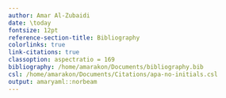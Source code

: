```yaml
---
author: Amar Al-Zubaidi
date: \today
fontsize: 12pt
reference-section-title: Bibliography
colorlinks: true
link-citations: true
classoption: aspectratio = 169
bibliography: /home/amarakon/Documents/bibliography.bib
csl: /home/amarakon/Documents/Citations/apa-no-initials.csl
output: amaryaml::norbeam
---
```

